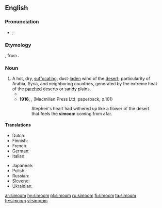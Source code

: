 ==English==
{{wikipedia}}

===Pronunciation===
* {{a|RP|US}} {{enPR|sĭmo͞omʹ}}; {{IPA|/sɪˈmuːm/|lang=en}}

===Etymology===
{{etyl|ar|en}} {{term|سموم||hot wind|sc=Arab|lang=ar|tr=samūm}}, from {{term|سم||to poison|sc=Arab|lang=ar|tr=sámma}}.

===Noun===
{{en-noun}}

# A hot, dry, [[suffocating]], dust-[[laden]] wind of the [[desert]], particularity of Arabia, Syria, and neighboring countries, generated by the extreme heat of the [[parched]] deserts or sandy plains.
#*{{quote-book|year=1892|author={{w|James Yoxall}}
|chapter=5|title=[http://openlibrary.org/works/OL10504990W The Lonely Pyramid]
|passage=The desert storm was riding in its strength; the travellers lay beneath the mastery of the fell '''simoom'''. Whirling wreaths and columns of burning wind, rushed around and over them.}}
#* '''1916''', {{w|James Joyce}}, ''{{w|Portrait of the Artist as a Young Man}}'' (Macmillan Press Ltd, paperback, p.101) 
#*: Stephen's heart had withered up like a flower of the desert that feels the '''simoom''' coming from afar.

====Translations====
{{trans-top|hot, dry wind}}
* Dutch: {{t|nl|samoen|m}}
* Finnish: {{t+|fi|samum}}
* French: {{t+|fr|simoun|m}}
* German: {{t|de|Samum|m}}
* Italian: {{t|it|simun|m}}
{{trans-mid}}
* Japanese: {{t|ja|シムーン|tr=shimūn}}
* Polish: {{t+|pl|samum|m}}
* Russian: {{t+|ru|самум|m|tr=samúm}}
* Slovene: {{t|sl|samum|m}}
* Ukrainian: {{t|uk|самум|m}}
{{trans-bottom}}

[[ar:simoom]]
[[hy:simoom]]
[[pl:simoom]]
[[ru:simoom]]
[[fi:simoom]]
[[ta:simoom]]
[[te:simoom]]
[[vi:simoom]]